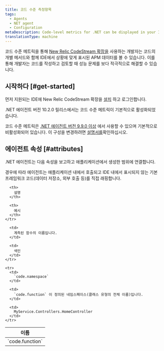 ```yaml
---
title: 코드 수준 측정항목
tags:
  - Agents
  - NET agent
  - Configuration
metaDescription: Code-level metrics for .NET can be displayed in your IDE using the New Relic CodeStream extension.
translationType: machine
---
```


코드 수준 메트릭을 통해 [New Relic CodeStream 확장을](/docs/codestream/how-use-codestream/performance-monitoring#code-level) 사용하는 개발자는 코드의 개별 메서드와 함께 IDE에서 상황에 맞게 표시된 APM 데이터를 볼 수 있습니다. 이를 통해 개발자는 코드를 작성하고 검토할 때 성능 문제를 보다 적극적으로 해결할 수 있습니다.

## 시작하다 [#get-started]

먼저 지원되는 IDE에 New Relic CodeStream 확장을 [설치](/docs/codestream/start-here/install-codestream) 하고 로그인합니다.

<Callout variant="important">
  .NET 에이전트 버전 10.2.0 릴리스에서는 코드 수준 메트릭이 기본적으로 활성화되었습니다.

  코드 수준 메트릭은 [.NET 에이전트 버전 9.9.0 이상](/docs/release-notes/agent-release-notes/net-release-notes) 에서 사용할 수 있으며 기본적으로 비활성화되어 있습니다. 이 구성을 변경하려면 [설명서를](/docs/apm/agents/net-agent/configuration/net-agent-configuration#code_level_metrics)확인하십시오.
</Callout>

## 에이전트 속성 [#attributes]

.NET 에이전트는 다음 속성을 보고하고 애플리케이션에서 생성한 범위에 연결합니다.

<Callout variant="important">
  경우에 따라 에이전트는 애플리케이션 내에서 호출되고 IDE 내에서 표시되지 않는 기본 프레임워크 코드(데이터 저장소, 외부 호출 등)를 직접 래핑합니다.
</Callout>

<table>
  <thead>
    <tr>
      <th style={{ width: "300px" }}>
        이름
      </th>

      <th>
        설명
      </th>

      <th>
        예시
      </th>
    </tr>
  </thead>

  <tbody>
    <tr>
      <td>
        `code.function`
      </td>

      <td>
        계측된 함수의 이름입니다.
      </td>

      <td>
        색인
      </td>
    </tr>

    <tr>
      <td>
        `code.namespace`
      </td>

      <td>
        `code.function` 이 정의된 네임스페이스(클래스 유형의 전체 이름)입니다.
      </td>

      <td>
        MyService.Controllers.HomeController
      </td>
    </tr>
  </tbody>
</table>